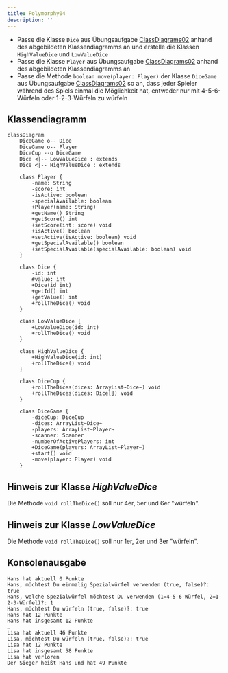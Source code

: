 ```yaml
---
title: Polymorphy04
description: ''
---
```



- Passe die Klasse `Dice` aus Übungsaufgabe
  [ClassDiagrams02](../class-diagrams/class-diagrams02) anhand des abgebildeten
  Klassendiagramms an und erstelle die Klassen `HighValueDice` und
  `LowValueDice`
- Passe die Klasse `Player` aus Übungsaufgabe
  [ClassDiagrams02](../class-diagrams/class-diagrams02) anhand des abgebildeten
  Klassendiagramms an
- Passe die Methode `boolean move(player: Player)` der Klasse `DiceGame` aus
  Übungsaufgabe [ClassDiagrams02](../class-diagrams/class-diagrams02) so an,
  dass jeder Spieler während des Spiels einmal die Möglichkeit hat, entweder nur
  mit 4-5-6-Würfeln oder 1-2-3-Würfeln zu würfeln

## Klassendiagramm

```mermaid
classDiagram
    DiceGame o-- Dice
    DiceGame o-- Player
    DiceCup --o DiceGame
    Dice <|-- LowValueDice : extends
    Dice <|-- HighValueDice : extends

    class Player {
        -name: String
        -score: int
        -isActive: boolean
        -specialAvailable: boolean
        +Player(name: String)
        +getName() String
        +getScore() int
        +setScore(int: score) void
        +isActive() boolean
        +setActive(isActive: boolean) void
        +getSpecialAvailable() boolean
        +setSpecialAvailable(specialAvailable: boolean) void
    }

    class Dice {
        -id: int
        #value: int
        +Dice(id int)
        +getId() int
        +getValue() int
        +rollTheDice() void
    }

    class LowValueDice {
        +LowValueDice(id: int)
        +rollTheDice() void
    }

    class HighValueDice {
        +HighValueDice(id: int)
        +rollTheDice() void
    }

    class DiceCup {
        +rollTheDices(dices: ArrayList~Dice~) void
        +rollTheDices(dices: Dice[]) void
    }

    class DiceGame {
        -diceCup: DiceCup
        -dices: ArrayList~Dice~
        -players: ArrayList~Player~
        -scanner: Scanner
        -numberOfActivePlayers: int
        +DiceGame(players: ArrayList~Player~)
        +start() void
        -move(player: Player) void
    }
```

## Hinweis zur Klasse _HighValueDice_

Die Methode `void rollTheDice()` soll nur 4er, 5er und 6er "würfeln".

## Hinweis zur Klasse _LowValueDice_

Die Methode `void rollTheDice()` soll nur 1er, 2er und 3er "würfeln".

## Konsolenausgabe

```console
Hans hat aktuell 0 Punkte
Hans, möchtest Du einmalig Spezialwürfel verwenden (true, false)?: true
Hans, welche Spezialwürfel möchtest Du verwenden (1=4-5-6-Würfel, 2=1-2-3-Würfel)?: 1
Hans, möchtest Du würfeln (true, false)?: true
Hans hat 12 Punkte
Hans hat insgesamt 12 Punkte
…
Lisa hat aktuell 46 Punkte
Lisa, möchtest Du würfeln (true, false)?: true
Lisa hat 12 Punkte
Lisa hat insgesamt 58 Punkte
Lisa hat verloren
Der Sieger heißt Hans und hat 49 Punkte
```

<Exercise pullRequest="44" branchSuffix="polymorphy/04" />
